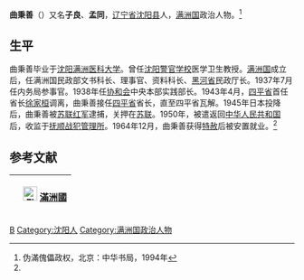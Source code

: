 '''曲秉善'''（{{bd|1901年||？|}}）又名'''子良'''、'''孟同'''，[[辽宁省|辽宁省]][[沈阳县|沈阳县]]人，[[满洲国|满洲国]]政治人物。<ref name=wm>伪滿傀儡政权，北京：中华书局，1994年</ref>

==生平==
曲秉善毕业于[[沈阳|沈阳]][[满洲医科大学|满洲医科大学]]。曾任[[沈阳警官学校|沈阳警官学校]]医学卫生教授。[[满洲国|满洲国]]成立后，任满洲国民政部文书科长、理事官、资料科长、[[黑河省|黑河省]]民政厅长。1937年7月任内务局参事官。1938年任[[协和会|协和会]]中央本部实践部长。1943年4月，[[四平省|四平省]]首任省长[[徐家桓|徐家桓]]调离，曲秉善接任[[四平省|四平省]]省长，直至四平省瓦解。1945年日本投降后，曲秉善被[[苏联红军|苏联红军]]逮捕，关押在[[苏联|苏联]]。1950年，被遣返回[[中华人民共和国|中华人民共和国]]后，收监于[[抚顺战犯管理所|抚顺战犯管理所]]。1964年12月，曲秉善获得[[中华人民共和国特赦|特赦]]后被安置就业。<ref name=wm/>

==参考文献==
{{reflist}}


{| class="wikitable" style="margin:0 auto"
|- 
!　[[File:Flag_of_Manchukuo.svg|25px]] [[滿洲國|滿洲國]]
{{先代次代|[[四平省|四平省長]]|<small>1943年4月 - 1945年8月</small>|[[徐家桓|徐家桓]]|（废止）}}
|}
{{DEFAULTSORT:Qu曲}}
[[Category:曲姓|B]]
[[Category:沈阳人|Category:沈阳人]]
[[Category:满洲国政治人物|Category:满洲国政治人物]]